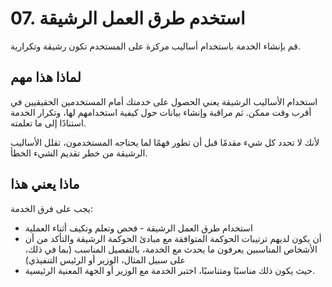 # 07. استخدم طرق العمل الرشيقة

قم بإنشاء الخدمة باستخدام أساليب مركزة على المستخدم تكون رشيقة وتكرارية.

## لماذا هذا مهم

استخدام الأساليب الرشيقة يعني الحصول على خدمتك أمام المستخدمين الحقيقيين في أقرب وقت ممكن. ثم مراقبة وإنشاء بيانات حول كيفية استخدامهم لها، وتكرار الخدمة استنادًا إلى ما تعلمته.

لأنك لا تحدد كل شيء مقدمًا قبل أن تطور فهمًا لما يحتاجه المستخدمون، تقلل الأساليب الرشيقة من خطر تقديم الشيء الخطأ.

## ماذا يعني هذا

يجب على فرق الخدمة:

- استخدام طرق العمل الرشيقة - فحص وتعلم وتكيف أثناء العملية
- أن يكون لديهم ترتيبات الحوكمة المتوافقة مع مبادئ الحوكمة الرشيقة والتأكد من أن الأشخاص المناسبين يعرفون ما يحدث مع الخدمة، بالتفصيل المناسب (بما في ذلك، على سبيل المثال، الوزير أو الرئيس التنفيذي)
- حيث يكون ذلك مناسبًا ومتناسبًا، اختبر الخدمة مع الوزير أو الجهة المعنية الرئيسية.